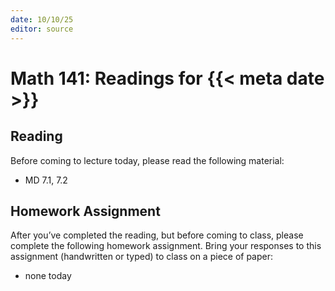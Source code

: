 ```yaml
---
date: 10/10/25
editor: source
---
```


# Math 141: Readings for {{< meta date >}}

## Reading 

Before coming to lecture today, please read the following material: 

-   MD 7.1, 7.2

## Homework Assignment

After you've completed the reading, but before coming to class, please complete the following homework assignment. Bring your responses to this assignment (handwritten or typed) to class on a piece of paper: 

-   none today
